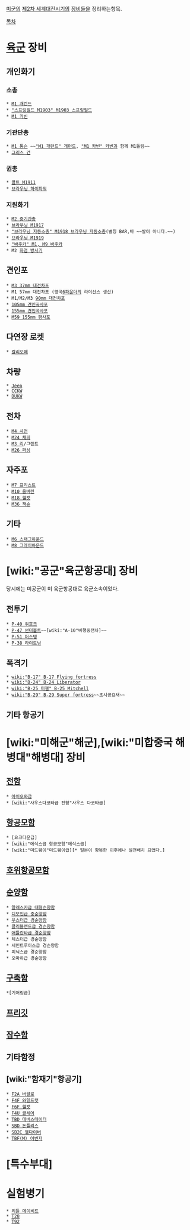 [[미군]]의 [[제2차 세계대전]]시기의 [[장비]]들을 정리하는항목.

[[목차]]
= [[육군]] 장비 =
== 개인화기 ==
=== 소총 ===
 * [[M1 개런드]]
 * [["스프링필드 M1903" M1903 스프링필드]]
 * [[M1 카빈]]
=== 기관단총 ===
 * [[M1 톰슨]] ~~[["M1 개런드" 개런드]], [["M1 카빈" 카빈]]과 함께 M1돌림~~
 * [[그리스 건]]
=== 권총 ===
 * [[콜트 M1911]]
 * [[브라우닝 하이파워]]
=== 지원화기 ===
 * [[M2 중기관총]]
 * [[브라우닝 M1917]]
 * [["브라우닝 자동소총" M1918 브라우닝 자동소총]](별칭 BAR,바 ~~발이 아니다.~~)
 * [[브라우닝 M1919]]
 * [["바주카" M1, M9 바주카]]
 * M2 [[화염 방사기]]
== 견인포 ==
 * [[M3 37mm 대전차포]]
 * M1 57mm 대전차포 (영국[[6파운더]]의 라이선스 생산)
 * M1/M2/M3 [[90mm 대전차포]]
 * [[105mm 견인곡사포]]
 * [[155mm 견인곡사포]]
 * [[M59 155mm 평사포]]
== 다연장 로켓 ==
 * [[칼리오페]]
== 차량 ==
 * [[Jeep]]
 * [[CCKW]]
 * [[DUKW]]

== 전차 ==
 * [[M4 셔먼]]
 * [[M24 채피]]
 * [[M3 리]]/그랜트
 * [[M26 퍼싱]]
== 자주포 == 
 * [[M7 프리스트]]
 * [[M10 울버린]]
 * [[M18 헬캣]]
 * [[M36 잭슨]]
== 기타 ==
 * [[M6 스태그하운드]]
 * [[M8 그레이하운드]]
= [wiki:"공군"육군항공대] 장비 =
당시에는 미공군이 미 육군항공대로 육군소속이었다.
== 전투기 ==
 * [[P-40 워호크]]
 * [[P-47 썬더볼트]]~~[wiki:"A-10"비행중전차]~~
 * [[P-51 머스탱]]
 * [[P-38 라이트닝]]
== 폭격기 ==
 * [[wiki:"B-17" B-17 Flying fortress]]
 * [[wiki:"B-24" B-24 Liberator]]
 * [[wiki:"B-25 미첼" B-25 Mitchell]]
 * [[wiki:"B-29" B-29 Super fortress]]~~초시공요새~~
== 기타 항공기 ==

= [wiki:"미해군"해군],[wiki:"미합중국 해병대"해병대] 장비 =
== [[전함]] ==
 * [[아이오와급]]
 * [wiki:"사우스다코타급 전함"사우스 다코타급]
== [[항공모함]] ==
 * [요크타운급]
 * [wiki:"에식스급 항공모함"에식스급]
 * [wiki:"미드웨이"미드웨이급][* 일본이 항복한 이후에나 실전배치 되었다.]
== [[호위항공모함]] ==
== [[순양함]] ==
 * [[알래스카급 대형순양함]]
 * [[디모인급 중순양함]]
 * [[우스터급 경순양함]]
 * [[클리블랜드급 경순양함]]
 * [[애틀란타급 경순양함]]
 * 체스터급 경순양함
 * 세인트루이스급 경순양함
 * 피닉스급 경순양함
 * 오마하급 경순양함
== [[구축함]] ==
 *[기어링급]
== [[프리깃]] ==
== [[잠수함]] ==
== 기타함정 ==
== [wiki:"함재기"항공기] ==
 * [[F2A 버팔로]]
 * [[F4F 와일드캣]]
 * [[F6F 헬캣]]
 * [[F4U 콜세어]]
 * [[TBD 데버스테이터]]
 * [[SBD 돈틀리스]]
 * [[SB2C 헬다이버]]
 * [[TBF(M) 어벤저]]
= [특수부대] =

= 실험병기 =
 * [[리틀 데이비드]]
 * [[T28]]
 * [[T92]]
